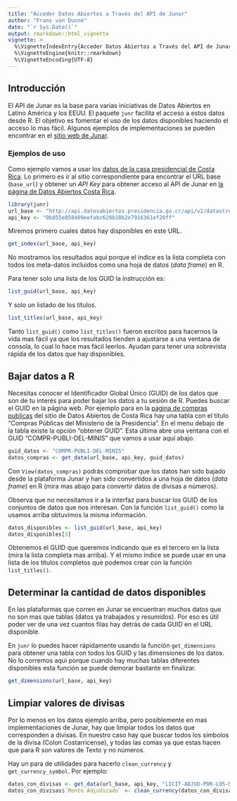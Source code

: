 ```yaml
---
title: "Acceder Datos Abiertos a Través del API de Junar"
author: "Frans van Dunné"
date: "`r Sys.Date()`"
output: rmarkdown::html_vignette
vignette: >
  %\VignetteIndexEntry{Acceder Datos Abiertos a Través del API de Junar}
  %\VignetteEngine{knitr::rmarkdown}
  %\VignetteEncoding{UTF-8}
---
```


## Introducción

El API de Junar es la base para varias iniciativas de Datos Abiertos en Latino
América y los EEUU. El paquete `junr` facilita el acceso a estos datos desde R.
El objetivo es fomentar el uso de los datos disponibles haciendo el acceso lo
mas fácil. Algunos ejemplos de implementaciones se pueden encontrar en el
[sitio web de Junar](http://www.junar.com/).

### Ejemplos de uso
Como ejemplo vamos a usar los [datos de la casa presidencial de Costa
Rica](http://datosabiertos.presidencia.go.cr/home). Lo primero es ir al sitio
correspondiente para encontrar el URL base (`base_url`) y obtener un *API Key*
para obtener acceso al API de Junar en [la página de Datos Abiertos Costa
Rica](http://datosabiertos.presidencia.go.cr/developers/).

```r
library(junr)
url_base <- "http://api.datosabiertos.presidencia.go.cr/api/v2/datastreams/"
api_key <- "0bd55e858409eefabc629b28b2e7916361ef20ff" 
```

Miremos primero cuales datos hay disponibles en este URL.

```r
get_index(url_base, api_key)
```

No mostramos los resultados aquí porque el indice es la lista completa con todos
los meta-datos incluidos como una hoja de datos (*data frame*) en R.

Para tener solo una lista de los GUID la instrucción es:

```r
list_guid(url_base, api_key)
```

Y solo un listado de los títulos.

```r
list_titles(url_base, api_key)
```

Tanto `list_guid()` como `list_titles()` fueron escritos para hacernos la vida
mas fácil ya que los resultados tienden a ajustarse a una ventana de consola,
lo cual lo hace mas fácil leerlos. Ayudan para tener una sobrevista rápida de
los datos que hay disponibles.

## Bajar datos a R
Necesitas conocer el Identificador Global Único (GUID) de los datos que son de
tu interés para poder bajar los datos a tu sesión de R. Puedes buscar el GUID
en la página web. Por ejemplo para en la [pagina de compras
publicas](http://datosabiertos.presidencia.go.cr/dashboards/9566/compras-publicas/)
del sitio de Datos Abiertos de Costa Rica hay una tabla con el titulo
"Compras Públicas del Ministerio de la Presidencia". En el menu debajo de la
tabla existe la opción "obtener GUID". Esta última abre una ventana con el GUID
"COMPR-PUBLI-DEL-MINIS" que vamos a usar aquí abajo.

```r
guid_datos <- "COMPR-PUBLI-DEL-MINIS"
datos_compras <- get_data(url_base, api_key, guid_datos)
```

Con `View(datos_compras)` podrás comprobar que los datos han sido bajado desde
la plataforma Junar y han sido convertidos a una hoja de datos (*data frame*)
en R (mira mas abajo para convertir datos de divisas a números).

Observa que no necesitamos ir a la interfaz para buscar los GUID de los
conjuntos de datos que nos interesan. Con la función `list_guid()` como la
usamos arriba obtuvimos la misma información.

```r
datos_disponibles <- list_guid(url_base, api_key)
datos_disponibles[3]
```
Obtenemos el GUID que queremos indicando que es el tercero en la lista (mira la
lista completa mas arriba). Y el mismo índice se puede usar en una lista de los
títulos completos que podemos crear con la función `list_titles()`. 

## Determinar la cantidad de datos disponibles
En las plataformas que corren en Junar se encuentran muchos datos que no son
mas que tablas (datos ya trabajados y resumidos). Por eso es útil poder ver de
una vez cuantos filas hay detrás de cada GUID en el URL disponible. 

En `junr` lo puedes hacer rápidamente usando la función `get_dimensions` para
obtener una tabla con todos los GUID y las dimensiones de los datos. No lo
corremos aqui porque cuando hay muchas tablas diferentes disponibles esta
función se puede demorar bastante en finalizar.

```r
get_dimensions(url_base, api_key)
```

## Limpiar valores de divisas
Por lo menos en los datos ejemplo arriba, pero posiblemente en mas
implementaciones de Junar, hay que limpiar todos los datos que corresponden a
divisas. En nuestro caso hay que buscar todos los símbolos de la divisa (Colon
Costarricense), y todas las comas ya que estas hacen que para R son valores de
Texto y no números.

Hay un para de utilidades para hacerlo `clean_currency` y `get_currency_symbol`.
Por ejemplo:

```r
datos_con_divisas <- get_data(url_base, api_key, "LICIT-ADJUD-POR-LOS-MINIS")
datos_con_divisas$`Monto Adjudicado` <- clean_currency(datos_con_divisas$`Monto Adjudicado`)  
```
